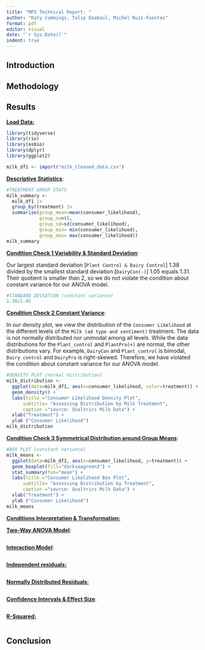 ```yaml
---
title: "MP2 Technical Report: "
author: "Katy Cummings, Tulip Daaboul, Michel Ruiz-Fuentes"
format: pdf
editor: visual
date: "`r Sys.Date()`"
indent: true
---
```


## Introduction

## Methodology

## Results

[**Load Data:**]{.underline}

```r
library(tidyverse)
library(rio)
library(asbio)
library(dplyr)
library(ggplot2)

milk_df1 <- import("milk_cleaned_data.csv")
```

[**Descriptive Statistics**]{.underline}:

```r
#TREATMENT GROUP STATS
milk_summary <- 
  milk_df1 |>
  group_by(treatment) |>
  summarise(group_mean=mean(consumer_likelihood), 
            group_n=n(), 
            group_sd=sd(consumer_likelihood),
            group_min= min(consumer_likelihood),
            group_max= max(consumer_likelihood))  
milk_summary
```

[**Condition Check 1 Variability & Standard Deviation**]{.underline}:

Our largest standard deviation \[`Plant Control & Dairy Control`\] 1.38 divided by the smallest standard deviation \[`DairyCon(-)`\] 1.05 equals 1.31. Their quotient is smaller than 2, so we do not violate the condition about constant variance for our ANOVA model.

```r
#STANDARD DEVIATION (constant variance)
1.38/1.05
```

[**Condition Check 2 Constant Variance**]{.underline}:

In our density plot, we view the distribution of the `Consumer Likelihood` at the different levels of the `Milk (ad type and sentiment)` treatment. The data is not normally distributed nor unimodal among all levels. While the data distributions for the `Plant_control` and `PlantPro(+)` are normal, the other distributions vary. For example, `DairyCon` and `Plant_control` is bimodal, `Dairy control` and `DairyPro` is right-skewed. Therefore, we have violated the condition about constant variance for our ANOVA model.

```r
#DENSITY PLOT (normal distribution)
milk_distribution <-
  ggplot(data=milk_df1, aes(x=consumer_likelihood, color=treatment)) + 
  geom_density() + 
  labs(title ="Consumer Likelihood Density Plot",
      subtitle= "Assessing Distribution by Milk Treatment",
      caption ="source: Qualtrics Milk Data") +
  xlab("Treatment") +
  ylab ("Consumer Likelihood") 
milk_distribution
```

[**Condition Check 3 Symmetrical Distribution around Group Means**]{.underline}:

```r
#BOX PLOT (constant variance)
milk_means <-
  ggplot(data=milk_df1, aes(x=consumer_likelihood, y=treatment)) + 
  geom_boxplot(fill="darkseagreen3") + 
  stat_summary(fun="mean") + 
  labs(title ="Consumer Likelihood Box Plot",
      subtitle= "Assessing Distribution by Treatment",
      caption ="source: Qualtrics Milk Data") +
  xlab("Treatment") +
  ylab ("Consumer Likelihood") 
milk_means
```

[**Conditions Interpretation & Transformation:**]{.underline}

[**Two-Way ANOVA Model**]{.underline}:

```r
```

[**Interaction Model**]{.underline}:

```r
```

[**Independent residuals:**]{.underline}

```r
```

[**Normally Distributed Residuals**:]{.underline}

```r
```

[**Confidence Intervals & Effect Size**]{.underline}:

```r
```

[**R-Squared:**]{.underline}

```r
```

## Conclusion
